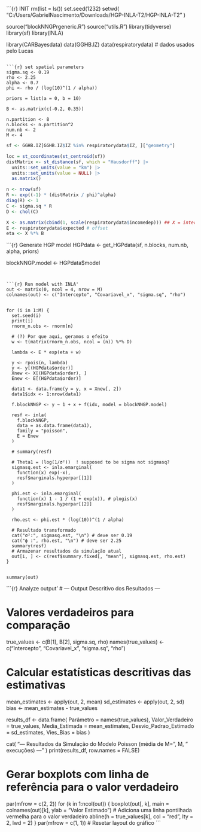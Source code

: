 ```{r} INIT
rm(list = ls())
set.seed(1232)
setwd(
  "C:/Users/GabrielNascimento/Downloads/HGP-INLA-T2/HGP-INLA-T2"
)

source("blockNNGPrgeneric.R")
source("utils.R")
library(tidyverse)
library(sf)
library(INLA)

library(CARBayesdata)
data(GGHB.IZ)
data(respiratorydata) # dados usados pelo Lucas
```

```{r} set spatial parameters
sigma.sq <- 0.19
rho <- 2.25
alpha <- 0.7
phi <- rho / (log(10)^(1 / alpha))

priors = list(a = 0, b = 10)

B <- as.matrix(c(-0.2, 0.35))

n.partition <- 8
n.blocks <- n.partition^2
num.nb <- 2
M <- 4

```

```r
sf <- GGHB.IZ[GGHB.IZ$IZ %in% respiratorydata$IZ, ]["geometry"]

loc = st_coordinates(st_centroid(sf))
distMatrix <- st_distance(sf, which = "Hausdorff") |>
  units::set_units(value = "km") |>
  units::set_units(value = NULL) |>
  as.matrix()

n <- nrow(sf)
R <- exp((-1) * (distMatrix / phi)^alpha)
diag(R) <- 1
C <- sigma.sq * R
D <- chol(C)

X <- as.matrix(cbind(1, scale(respiratorydata$incomedep))) ## X = intercept + covariate
E <- respiratorydata$expected # offset
eta <- X %*% B
```


```{r} Generate HGP model
HGPdata <- get_HGPdata(sf, n.blocks, num.nb, alpha, priors)

blockNNGP.model <- HGPdata$model
```


```{r} Run model with INLA'
out <- matrix(0, ncol = 4, nrow = M)
colnames(out) <- c("Intercepto", "Covariavel_x", "sigma.sq", "rho")


for (i in 1:M) {
  set.seed(i)
  print(i)
  rnorm_n.obs <- rnorm(n)

  # (?) Por que aqui, geramos o efeito
  w <- t(matrix(rnorm_n.obs, ncol = (n)) %*% D)

  lambda <- E * exp(eta + w)

  y <- rpois(n, lambda)
  y <- y[(HGPdata$order)]
  Xnew <- X[(HGPdata$order), ]
  Enew <- E[(HGPdata$order)]

  data1 <- data.frame(y = y, x = Xnew[, 2])
  data1$idx <- 1:nrow(data1)

  f.blockNNGP <- y ~ 1 + x + f(idx, model = blockNNGP.model)

  resf <- inla(
    f.blockNNGP,
    data = as.data.frame(data1),
    family = "poisson",
    E = Enew
  )

  # summary(resf)

  # Theta1 = (log(1/σ²))  ! supposed to be sigma not sigmasq?
  sigmasq.est <- inla.emarginal(
    function(x) exp(-x),
    resf$marginals.hyperpar[[1]]
  )

  phi.est <- inla.emarginal(
    function(x) 1 - 1 / (1 + exp(x)), # plogis(x)
    resf$marginals.hyperpar[[2]]
  )

  rho.est <- phi.est * (log(10))^(1 / alpha)

  # Resultado transformado
  cat("σ²:", sigmasq.est, "\n") # deve ser 0.19
  cat("ϕ :", rho.est, "\n") # deve ser 2.25
  summary(resf)
  # Armazenar resultados da simulação atual
  out[i, ] <- c(resf$summary.fixed[, "mean"], sigmasq.est, rho.est)
}


summary(out)
```


```{r} Analyze output'
# --- Output Descritivo dos Resultados ---

# Valores verdadeiros para comparação
true_values <- c(B[1], B[2], sigma.sq, rho)
names(true_values) <- c("Intercepto", "Covariavel_x", "sigma.sq", "rho")

# Calcular estatísticas descritivas das estimativas
mean_estimates <- apply(out, 2, mean)
sd_estimates <- apply(out, 2, sd)
bias <- mean_estimates - true_values

results_df <- data.frame(
  Parâmetro = names(true_values),
  Valor_Verdadeiro = true_values,
  Media_Estimada = mean_estimates,
  Desvio_Padrao_Estimado = sd_estimates,
  Vies_Bias = bias
)

cat(
  "--- Resultados da Simulação do Modelo Poisson (média de M=",
  M,
  " execuções) ---\n\n"
)
print(results_df, row.names = FALSE)


# Gerar boxplots com linha de referência para o valor verdadeiro
par(mfrow = c(2, 2))
for (k in 1:ncol(out)) {
  boxplot(out[, k], main = colnames(out)[k], ylab = "Valor Estimado")
  # Adiciona uma linha pontilhada vermelha para o valor verdadeiro
  abline(h = true_values[k], col = "red", lty = 2, lwd = 2)
}
par(mfrow = c(1, 1)) # Resetar layout do gráfico
```
